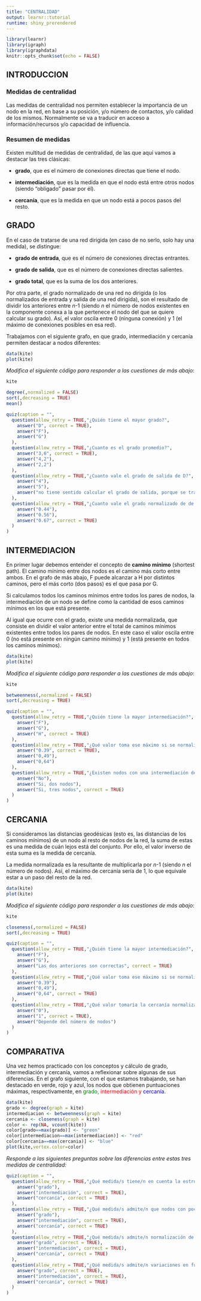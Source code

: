 ```yaml
---
title: "CENTRALIDAD"
output: learnr::tutorial
runtime: shiny_prerendered
---
```


```r
library(learnr)
library(igraph)
library(igraphdata)
knitr::opts_chunk$set(echo = FALSE)
```


## INTRODUCCION

### Medidas de centralidad 

Las medidas de centralidad nos permiten establecer la importancia de un nodo en la red, en base a su posición, y/o número de contactos, y/o calidad de los mismos. Normalmente se va a traducir en acceso a información/recursos y/o capacidad de influencia.

### Resumen de medidas

Existen multitud de medidas de centralidad, de las que aquí vamos a destacar las tres clásicas:

* **grado**, que es el número de conexiones directas que tiene el nodo.  

* **intermediación**, que es la medida en que el nodo está entre otros nodos (siendo "obligado" pasar por él).  

* **cercanía**, que es la medida en que un nodo está a pocos pasos del resto.

## GRADO

En el caso de tratarse de una red dirigida (en caso de no serlo, solo hay una medida), se distingue:

* **grado de entrada**, que es el número de conexiones directas entrantes.

* **grado de salida**, que es el número de conexiones directas salientes.

* **grado total**, que es la suma de los dos anteriores.

Por otra parte, el grado normalizado de una red no dirigida (o los normalizados de entrada y salida de una red dirigida), son el resultado de dividir los anteriores entre *n*-1 (siendo *n* el número de nodos existentes en la componente conexa a la que pertenece el nodo del que se quiere calcular su grado). Así, el valor oscila entre 0 (ninguna conexión) y 1 (el máximo de conexiones posibles en esa red).

Trabajamos con el siguiente grafo, en que grado, intermediación y cercanía permiten destacar a nodos diferentes:

```r
data(kite)
plot(kite)
```

*Modifica el siguiente código para responder a las cuestiones de más abajo*:

```r
kite
```

```r
degree(,normalized = FALSE)
sort(,decreasing = TRUE)
mean()
```


```r
quiz(caption = "",
  question(allow_retry = TRUE,"¿Quién tiene el mayor grado?",
    answer("D", correct = TRUE),
    answer("F"),
    answer("G")
  ),
  question(allow_retry = TRUE,"¿Cuanto es el grado promedio?",
    answer("3,6", correct = TRUE),
    answer("4,2"),
    answer("2,2")
  ),
  question(allow_retry = TRUE,"¿Cuanto vale el grado de salida de D?",
    answer("4"),
    answer("5"),
    answer("no tiene sentido calcular el grado de salida, porque se trata de una red no dirigida", correct = TRUE)
  ),
  question(allow_retry = TRUE,"¿Cuanto vale el grado normalizado de de D?",
    answer("0.44"),
    answer("0.56"),
    answer("0.67", correct = TRUE)
  )
)
```

## INTERMEDIACION

En primer lugar debemos entender el concepto de **camino mínimo** (shortest path). El camino mínimo entre dos nodos es el camino más corto entre ambos. En el grafo de más abajo, F puede alcanzar a H por distintos caminos, pero el más corto (dos pasos) es el que pasa por G.

Si calculamos todos los caminos mínimos entre todos los pares de nodos, la intermediación de un nodo se define como la cantidad de esos caminos mínimos 
en los que está presente.

Al igual que ocurre con el grado, existe una medida normalizada, que consiste en dividir el valor anterior entre el total de caminos mínimos existentes entre todos los pares de nodos. En este caso el valor oscila entre 0 (no está presente en ningún camino mínimo) y 1 (está presente en todos los caminos mínimos).


```r
data(kite)
plot(kite)
```

*Modifica el siguiente código para responder a las cuestiones de más abajo*:

```r
kite
```

```r
betweenness(,normalized = FALSE)
sort(,decreasing = TRUE)
```


```r
quiz(caption = "",
  question(allow_retry = TRUE,"¿Quién tiene la mayor intermediación?",
    answer("F"),
    answer("G"),
    answer("H", correct = TRUE)
  ),
  question(allow_retry = TRUE,"¿Qué valor toma ese máximo si se normaliza?",
    answer("0.39", correct = TRUE),
    answer("0,49"),
    answer("0,64")
  ),
  question(allow_retry = TRUE,"¿Existen nodos con una intermediación de 0?",
    answer("No"),
    answer("Si, dos nodos"),
    answer("Si, tres nodos", correct = TRUE)
  )
)
```


## CERCANIA

Si consideramos las distancias geodésicas (esto es, las distancias de los caminos mínimos) de un nodo al resto de nodos de la red, la suma de estas es una medida de cuán lejos está del conjunto. Por ello, el valor inverso de esta suma es la medida de cercanía.

La medida normalizada es la resultante de multiplicarla por *n*-1 (siendo *n* el número de nodos). Así, el máximo de cercanía sería de 1, lo que equivale estar a un paso del resto de la red.


```r
data(kite)
plot(kite)
```

*Modifica el siguiente código para responder a las cuestiones de más abajo*:

```r
kite
```

```r
closeness(,normalized = FALSE)
sort(,decreasing = TRUE)
```


```r
quiz(caption = "",
  question(allow_retry = TRUE,"¿Quién tiene la mayor intermediación?",
    answer("F"),
    answer("G"),
    answer("Las dos anteriores son correctas", correct = TRUE)
  ),
  question(allow_retry = TRUE,"¿Qué valor toma ese máximo si se normaliza?",
    answer("0.39"),
    answer("0,49"),
    answer("0,64", correct = TRUE)
  ),
  question(allow_retry = TRUE,"¿Qué valor tomaría la cercanía normalizada del hub -o nodo central- en un grafo de estrella?",
    answer("0"),
    answer("1", correct = TRUE),
    answer("Depende del número de nodos")
  )
)
```

## COMPARATIVA

Una vez hemos practicado con los conceptos y cálculo de grado, intermediación y cercanía, vamos a reflexionar sobre algunas de sus diferencias. En el grafo siguiente, con el que estamos trabajando, se han destacado en verde, rojo y azul, los nodos que obtienen puntuaciones máximas, respectivamente, en <span style="color:green;">grado<span/>, <span style="color:red;">intermediación<span/> y <span style="color:blue;">cercanía<span/>.

```r
data(kite)
grado <- degree(graph = kite)
intermediacion <- betweenness(graph = kite)
cercania <- closeness(graph = kite)
color <- rep(NA, vcount(kite))
color[grado==max(grado)] <- "green"
color[intermediacion==max(intermediacion)] <- "red"
color[cercania==max(cercania)] <- "blue"
plot(kite,vertex.color=color)
```

*Responde a las siguientes preguntas sobre las diferencias entre estas tres medidas de centralidad:*

```r
quiz(caption = "",
  question(allow_retry = TRUE,"¿Qué medida/s tiene/n en cuenta la estructura global de la red?",
    answer("grado"),
    answer("intermediación", correct = TRUE),
    answer("cercanía", correct = TRUE)
  ),
  question(allow_retry = TRUE,"¿Qué medida/s admite/n que nodos con pocos contactos directos aparezcan destacados?",
    answer("grado"),
    answer("intermediación", correct = TRUE),
    answer("cercanía", correct = TRUE)
  ),
  question(allow_retry = TRUE,"¿Qué medida/s admite/n normalización de las puntuaciones originales?",
    answer("grado", correct = TRUE),
    answer("intermediación", correct = TRUE),
    answer("cercanía", correct = TRUE)
  ),
  question(allow_retry = TRUE,"¿Qué medida/s admite/n variaciones en función de si la red es o no dirigida?",
    answer("grado", correct = TRUE),
    answer("intermediación", correct = TRUE),
    answer("cercanía", correct = TRUE)
  )
)
```

